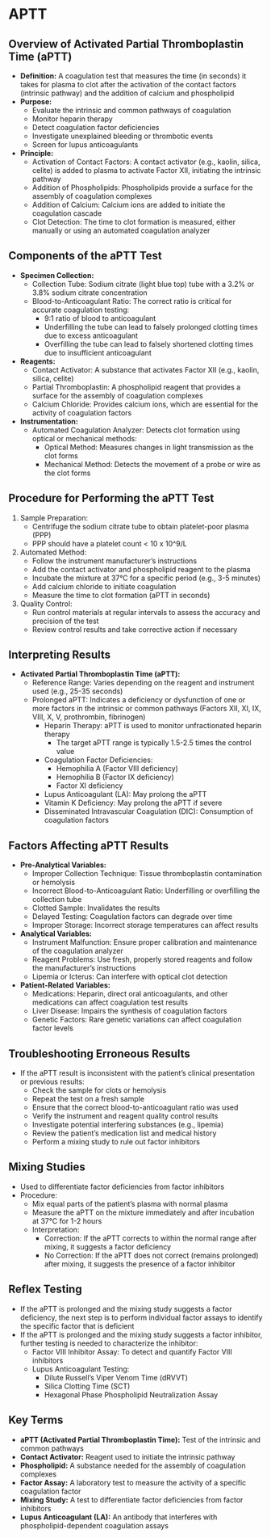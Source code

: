 # APTT {-}

## **Overview of Activated Partial Thromboplastin Time (aPTT)** {-}

*   **Definition:** A coagulation test that measures the time (in seconds) it takes for plasma to clot after the activation of the contact factors (intrinsic pathway) and the addition of calcium and phospholipid
*   **Purpose:**
    *   Evaluate the intrinsic and common pathways of coagulation
    *   Monitor heparin therapy
    *   Detect coagulation factor deficiencies
    *   Investigate unexplained bleeding or thrombotic events
    *   Screen for lupus anticoagulants
*   **Principle:**
    *   Activation of Contact Factors: A contact activator (e.g., kaolin, silica, celite) is added to plasma to activate Factor XII, initiating the intrinsic pathway
    *   Addition of Phospholipids: Phospholipids provide a surface for the assembly of coagulation complexes
    *   Addition of Calcium: Calcium ions are added to initiate the coagulation cascade
    *   Clot Detection: The time to clot formation is measured, either manually or using an automated coagulation analyzer

## **Components of the aPTT Test** {-}

*   **Specimen Collection:**
    *   Collection Tube: Sodium citrate (light blue top) tube with a 3.2% or 3.8% sodium citrate concentration
    *   Blood-to-Anticoagulant Ratio: The correct ratio is critical for accurate coagulation testing:
        *   9:1 ratio of blood to anticoagulant
        *   Underfilling the tube can lead to falsely prolonged clotting times due to excess anticoagulant
        *   Overfilling the tube can lead to falsely shortened clotting times due to insufficient anticoagulant
*   **Reagents:**
    *   Contact Activator: A substance that activates Factor XII (e.g., kaolin, silica, celite)
    *   Partial Thromboplastin: A phospholipid reagent that provides a surface for the assembly of coagulation complexes
    *   Calcium Chloride: Provides calcium ions, which are essential for the activity of coagulation factors
*   **Instrumentation:**
    *   Automated Coagulation Analyzer: Detects clot formation using optical or mechanical methods:
        *   Optical Method: Measures changes in light transmission as the clot forms
        *   Mechanical Method: Detects the movement of a probe or wire as the clot forms

## **Procedure for Performing the aPTT Test** {-}

1.  Sample Preparation:
    *   Centrifuge the sodium citrate tube to obtain platelet-poor plasma (PPP)
    *   PPP should have a platelet count < 10 x 10^9/L
2.  Automated Method:
    *   Follow the instrument manufacturer's instructions
    *   Add the contact activator and phospholipid reagent to the plasma
    *   Incubate the mixture at 37°C for a specific period (e.g., 3-5 minutes)
    *   Add calcium chloride to initiate coagulation
    *   Measure the time to clot formation (aPTT in seconds)
3.  Quality Control:
    *   Run control materials at regular intervals to assess the accuracy and precision of the test
    *   Review control results and take corrective action if necessary

## **Interpreting Results** {-}

*   **Activated Partial Thromboplastin Time (aPTT):**
    *   Reference Range: Varies depending on the reagent and instrument used (e.g., 25-35 seconds)
    *   Prolonged aPTT: Indicates a deficiency or dysfunction of one or more factors in the intrinsic or common pathways (Factors XII, XI, IX, VIII, X, V, prothrombin, fibrinogen)
        *   Heparin Therapy: aPTT is used to monitor unfractionated heparin therapy
            *   The target aPTT range is typically 1.5-2.5 times the control value
        *   Coagulation Factor Deficiencies:
            *   Hemophilia A (Factor VIII deficiency)
            *   Hemophilia B (Factor IX deficiency)
            *   Factor XI deficiency
        *   Lupus Anticoagulant (LA): May prolong the aPTT
        *   Vitamin K Deficiency: May prolong the aPTT if severe
        *   Disseminated Intravascular Coagulation (DIC): Consumption of coagulation factors

## **Factors Affecting aPTT Results** {-}

*   **Pre-Analytical Variables:**
    *   Improper Collection Technique: Tissue thromboplastin contamination or hemolysis
    *   Incorrect Blood-to-Anticoagulant Ratio: Underfilling or overfilling the collection tube
    *   Clotted Sample: Invalidates the results
    *   Delayed Testing: Coagulation factors can degrade over time
    *   Improper Storage: Incorrect storage temperatures can affect results
*   **Analytical Variables:**
    *   Instrument Malfunction: Ensure proper calibration and maintenance of the coagulation analyzer
    *   Reagent Problems: Use fresh, properly stored reagents and follow the manufacturer's instructions
    *   Lipemia or Icterus: Can interfere with optical clot detection
*   **Patient-Related Variables:**
    *   Medications: Heparin, direct oral anticoagulants, and other medications can affect coagulation test results
    *   Liver Disease: Impairs the synthesis of coagulation factors
    *   Genetic Factors: Rare genetic variations can affect coagulation factor levels

## **Troubleshooting Erroneous Results** {-}

*   If the aPTT result is inconsistent with the patient's clinical presentation or previous results:
    *   Check the sample for clots or hemolysis
    *   Repeat the test on a fresh sample
    *   Ensure that the correct blood-to-anticoagulant ratio was used
    *   Verify the instrument and reagent quality control results
    *   Investigate potential interfering substances (e.g., lipemia)
    *   Review the patient's medication list and medical history
    *   Perform a mixing study to rule out factor inhibitors

## **Mixing Studies** {-}

*   Used to differentiate factor deficiencies from factor inhibitors
*   Procedure:
    *   Mix equal parts of the patient's plasma with normal plasma
    *   Measure the aPTT on the mixture immediately and after incubation at 37°C for 1-2 hours
    *   Interpretation:
        *   Correction: If the aPTT corrects to within the normal range after mixing, it suggests a factor deficiency
        *   No Correction: If the aPTT does not correct (remains prolonged) after mixing, it suggests the presence of a factor inhibitor

## **Reflex Testing** {-}

*   If the aPTT is prolonged and the mixing study suggests a factor deficiency, the next step is to perform individual factor assays to identify the specific factor that is deficient
*   If the aPTT is prolonged and the mixing study suggests a factor inhibitor, further testing is needed to characterize the inhibitor:
    *   Factor VIII Inhibitor Assay: To detect and quantify Factor VIII inhibitors
    *   Lupus Anticoagulant Testing:
        *   Dilute Russell's Viper Venom Time (dRVVT)
        *   Silica Clotting Time (SCT)
        *   Hexagonal Phase Phospholipid Neutralization Assay

## **Key Terms** {-}

*   **aPTT (Activated Partial Thromboplastin Time):** Test of the intrinsic and common pathways
*   **Contact Activator:** Reagent used to initiate the intrinsic pathway
*   **Phospholipid:** A substance needed for the assembly of coagulation complexes
*   **Factor Assay:** A laboratory test to measure the activity of a specific coagulation factor
*   **Mixing Study:** A test to differentiate factor deficiencies from factor inhibitors
*   **Lupus Anticoagulant (LA):** An antibody that interferes with phospholipid-dependent coagulation assays
